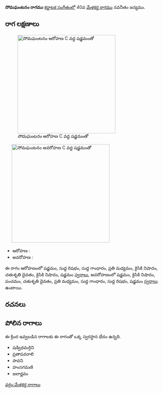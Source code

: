 {{Infobox ragam
	| name          	= సోమఘంటనం
	| synonym	    	= 
	| mela          	= 
	| chakra        	= 
	| janaka        	= 
	| type          	= షడవ-సంపూర్ణ
	| arohanam      	= {{svaraC|S|R1|G1|M2|N2|D2|N2|S'}} 
	| avarohanam    	= {{svaraC|S'|N2|P|D2|M2|G1|R1|S}}
	| jeeva         	=
	| chhaya        	=
	| nyasa         	=
	| vishesha      	= 
	| equivalent  		= 
}}
{{కర్ణాటక సంగీత రాగాలు}}
'''సోమఘంటనం రాగము''' [[కర్ణాటక సంగీతం]]లో 40వ [[మేళకర్త రాగము]] నవనీతం జన్యము. 


==రాగ లక్షణాలు==
[[Image:somaghantanam_ar_kb2wiki.png|thumb|right|316px|''సోమఘంటనం'' ఆరోహణ C వద్ద షడ్జమంతో]]
	[[Image:somaghantanam_av_kb2wiki.png|thumb|right|316px|''సోమఘంటనం'' అవరోహణ C వద్ద షడ్జమంతో]]

* ఆరోహణ : {{svaraC|S|R1|G1|M2|N2|D2|N2|S'}} 
* అవరోహణ : {{svaraC|S'|N2|P|D2|M2|G1|R1|S}}

ఈ రాగం ఆరోహణంలో షడ్జమం, సుద్ద  రిషభం, సుద్ద  గాంధారం, ప్రతి మధ్యమం, కైసికి నిషాదం, చతుశృతి దైవతం, కైసికి నిషాదం, షడ్జమం [[స్వరాలు]], అవరోహణంలో షడ్జమం, కైసికి నిషాదం, పంచమం, చతుశృతి దైవతం, ప్రతి మధ్యమం, సుద్ద  గాంధారం, సుద్ద  రిషభం, షడ్జమం [[స్వరాలు]] ఉంటాయి.

==రచనలు==



==పోలిన రాగాలు==
ఈ క్రింద ఇవ్వబడిన రాగాలకు ఈ రాగంతో ఒక్క స్వరస్థాన భేదం ఉన్నది.
*  షడ్విధమర్గిని
*  ప్రతాపవరాలి
* పావని
* హంసగమణి
* జలార్ణవం



[[వర్గం:మేళకర్త రాగాలు]]